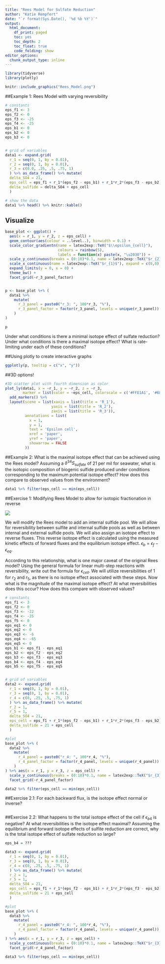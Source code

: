```yaml
---
title: "Rees Model for Sulfate Reduction"
author: "Katie Rempfert"
date: "`r format(Sys.Date(), '%d %b %Y')`"
output:
  html_document: 
    df_print: paged
    toc: yes
    toc_depth: 2
    toc_float: true
    code_folding: show
editor_options:
  chunk_output_type: inline
---
```


```r
library(tidyverse)
library(plotly)
```

```r
knitr::include_graphics("Rees_Model.png") 
```

##Example 1: Rees Model with varying reversibility 

```r
# constants
eps_f1 <- 3 
eps_f2 <- 0
eps_f3 <- -25
eps_f4 <- -25
eps_b1 <- 0
eps_b2 <- 0
eps_b3 <- 0


# grid of variables
data1 <- expand.grid(
  r_1 = seq(0, 1, by = 0.01),
  r_2 = seq(0, 1, by = 0.01),
  r_3 = c(0.0, .25, .5, .75, 1)
  ) %>% as_data_frame() %>% mutate(
  delta_SO4 = 21,
  eps_cell = eps_f1 + r_1*(eps_f2 - eps_b1) + r_1*r_2*(eps_f3 - eps_b2) + r_1*r_2*r_3*(eps_f4 - eps_b3),
  delta_sulfide = delta_SO4 + eps_cell
  ) 

# show the data
data1 %>% head() %>% knitr::kable()

```

## Visualize

```r
base_plot <- ggplot() +
  aes(x = r_1, y = r_2, z = eps_cell) +
  geom_contour(aes(colour = ..level..), binwidth = 0.1) + 
  scale_color_gradientn(name = latex2exp::TeX("$\\epsilon_{cell}"), 
                        colours = rainbow(5),
                        labels = function(x) paste(x, "\u2030")) +
  scale_y_continuous(breaks = (0:10)*0.1, name = latex2exp::TeX("$r_{2}$"), expand = c(0,0), labels = function(x) paste(100*x, "%")) +
  scale_x_continuous(name = latex2exp::TeX("$r_{1}$"), expand = c(0,0), labels = function(x) paste(100*x, "%")) +
  expand_limits(y = 0, x = 0) +
  theme_bw() + 
  facet_grid(~r_3_panel_factor)


p <- base_plot %+% (
  data1 %>% 
    mutate(
      r_3_panel = paste0("r_3: ", 100*r_3, "%"),
      r_3_panel_factor = factor(r_3_panel, levels = unique(r_3_panel))
    ) 
)

p
```

Under what conditions is there a minimal isotope effect of sulfate reduction? Under what conditions is there a maximal isotope effect? What is rate-limiting under each of these conditions? 


##Using plotly to create interactive graphs
```r
ggplotly(p, tooltip = c("x", "y"))
```

##3D options!
```r
#3D scatter plot with fourth dimension as color
plot_ly(data1, x = ~r_1, y = ~r_2, z = ~r_3, 
        marker = list(color = ~eps_cell, colorscale = c('#FFE1A1', '#683531'), showscale = TRUE)) %>%
  add_markers() %>%
  layout(scene = list(xaxis = list(title = 'R_1'),
                     yaxis = list(title = 'R_2'),
                     zaxis = list(title = 'R_3')),
         annotations = list(
           x = 1,
           y = 1,
           text = 'Epsilon cell',
           xref = 'paper',
           yref = 'paper',
           showarrow = FALSE
         ))
```

##Example 2:
What is the maximal isotope effect that can be achieved using the Rees model? Assuming a $\delta^{34}S_{sulfate}$ of 21 per mil for seawater, what is the isotopic composition of biogenic sulfide produced under conditions corresponding to the maximum potential isotope effect? How does this compare to observed values from the environment?

```r
data1 %>% filter(eps_cell == min(eps_cell))
```


##Exercise 1: Modifying Rees Model to allow for isotopic fractionation in reverse

![](Modified_Rees_Model.png)

We will modify the Rees model to add an internal sulfide pool. We will allow for reversibility between sulfite and internal sulfide pools as well as between internal and external sulfide pools. We will also assign an isotope effect to reverse fluxes. This reverse isotope effect is calculated using the measured kinetic effects of forward fluxes and the equilibrium isotope effect. $\epsilon_{b} = \epsilon_{f} - \epsilon_{eq}$. 

According to this relationship, what is one major caveat of the original Rees model? Using the general formula for linear multi-step reactions with reversibility, write out the formula for $\epsilon_{cell}$. We will utilize reversibilities of 1 for $r_2$ and $r_5$, as there is no isotope effect associated with these steps. Now what is the magnitude of the maximal isotope effect? At what reversibilities does this occur? How does this compare with observed values? 


```r
# constants
eps_f1 <- 3 
eps_f2 <- 0
eps_f3 <- -22
eps_f4 <- -25
eps_f5 <- 0
eps_eq1 <- 0
eps_eq2 <- 0
eps_eq3 <- -6
eps_eq4 <- -65
eps_eq5 <- 0
eps_b1 <- eps_f1 - eps_eq1
eps_b2 <- eps_f2 - eps_eq2
eps_b3 <- eps_f3 - eps_eq3
eps_b4 <- eps_f4 - eps_eq4
eps_b5 <- eps_f5 - eps_eq5


# grid of variables
data2 <- expand.grid(
  r_1 = seq(0, 1, by = 0.01),
  r_3 = seq(0, 1, by = 0.01),
  r_4 = c(0, .25, .5, .75, 1)
  ) %>% as_data_frame() %>% mutate(
  r_2 = 1,
  r_5 = 1,
  delta_SO4 = 21,
  eps_cell = eps_f1 + r_1*(eps_f2 - eps_b1) + r_1*r_2*(eps_f3 - eps_b2) + r_1*r_2*r_3*(eps_f4 - eps_b3) ...???,
  delta_sulfide = 21 + eps_cell
  ) 

#plot
base_plot %+% (
  data2 %>% 
    mutate(
      r_4_panel = paste0("r_4: ", 100*r_4, "%"),
      r_4_panel_factor = factor(r_4_panel, levels = unique(r_4_panel))
    ) 
) %+% aes(x = r_1, y = r_3, z = eps_cell) +
  scale_y_continuous(breaks = (0:10)*0.1, name = latex2exp::TeX("$r_{3}$"), expand = c(0,0), labels = function(x) paste(100*x, "%")) +
  facet_grid(~r_4_panel_factor)

data2 %>% filter(eps_cell == min(eps_cell))
```

##Exercise 2.1:
For each backward flux, is the isotope effect normal or inverse?

```r

```

##Exercise 2.2:
What happens to the total isotope effect of the cell if $\epsilon_{b4}$ is negative? At what reversibilities is the isotope effect maximal? Assuming the equilibrium and forward isotope effects of sulfite reduction are correct, why is the total isotope effect of sulfate reduction so large?

```r
eps_b4 = ???

data3 <- expand.grid(
  r_1 = seq(0, 1, by = 0.01),
  r_3 = seq(0, 1, by = 0.01),
  r_4 = c(0, .25, .5, .75, 1)
  ) %>% as_data_frame() %>% mutate(
  r_2 = 1,
  r_5 = 1,
  delta_SO4 = 21,
  eps_cell = eps_f1 + r_1*(eps_f2 - eps_b1) + r_1*r_2*(eps_f3 - eps_b2) + r_1*r_2*r_3*(eps_f4 - eps_b3) + r_1*r_2*r_3*(eps_f4 - eps_b3) + r_1*r_2*r_3*r_4*(eps_f5 - eps_b4) + r_1*r_2*r_3*r_4*r_5*(-eps_b5),
  delta_sulfide = 21 + eps_cell
  ) 

#plot
base_plot %+% (
  data3 %>% 
    mutate(
      r_4_panel = paste0("r_4: ", 100*r_4, "%"),
      r_4_panel_factor = factor(r_4_panel, levels = unique(r_4_panel))
    ) 
) %+% aes(x = r_1, y = r_3, z = eps_cell) +
  scale_y_continuous(breaks = (0:10)*0.1, name = latex2exp::TeX("$r_{3}$"), expand = c(0,0), labels = function(x) paste(100*x, "%")) +
  facet_grid(~r_4_panel_factor)

data3 %>% filter(eps_cell == min(eps_cell))
```

